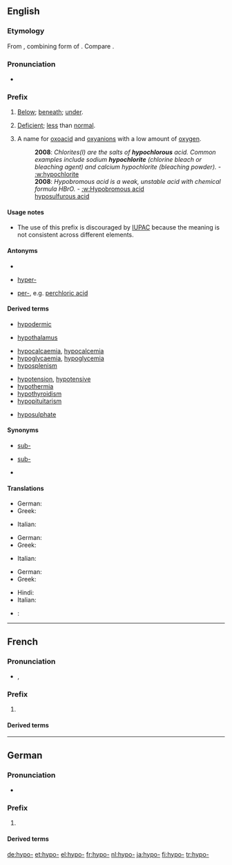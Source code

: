 ==English==

===Etymology===
From {{etyl|grc}} {{term|sc=polytonic|ὑπο-|tr=hypo-|lang=grc}}, combining form of {{term|sc=polytonic|ὑπό|tr=hypó||under|lang=grc}}. Compare {{term|sub-|lang=en}}.

===Pronunciation===
* {{a|RP}} {{IPA|/ˈhaɪpəʊ/}}

===Prefix===
{{en-prefix}}

# {{anatomy}} [[below|Below]]; [[beneath]]; [[under]].
# {{medicine}} [[deficient|Deficient]]; [[less]] than [[normal]].
# {{chemistry}} A name for [[oxoacid]] and [[oxyanion]]s with a low amount of [[oxygen]].
#: '''2008''': ''Chlorites(I) are the salts of '''hypochlorous''' acid. Common examples include sodium '''hypochlorite''' (chlorine bleach or bleaching agent) and calcium hypochlorite (bleaching powder).'' - [[:w:hypochlorite]]
#: '''2008''': ''Hypobromous acid is a weak, unstable acid with chemical formula HBrO. '' - [[:w:Hypobromous acid]]
#: [[hyposulfurous acid]]

====Usage notes====
* {{chemistry}} The use of this prefix is discouraged by [[IUPAC]] because the meaning is not consistent across different elements.

====Antonyms====
* {{sense|Anatomical sense}}
* {{sense|Medical sense}} [[hyper-]] <!-- may also be in other senses -->
* {{sense|Chemical sense}} [[per-]], e.g. [[w:perchloric acid|perchloric acid]]

====Derived terms====
{{prefixsee|en}}
{{rel-top|Terms derived from the ''hypo-'' prefix in the anatomical sense}}
* [[hypodermic]]
{{rel-mid}}
* [[hypothalamus]]
{{rel-bottom}}
{{rel-top|Terms derived from the ''hypo-'' prefix in the medical sense}}
* [[hypocalcaemia]], [[hypocalcemia]]
* [[hypoglycaemia]], [[hypoglycemia]]
* [[hyposplenism]]
{{rel-mid}}
* [[hypotension]], [[hypotensive]]
* [[hypothermia]]
* [[hypothyroidism]]
* [[hypopituitarism]]
{{rel-bottom}}
{{rel-top|Terms derived from the ''hypo-'' prefix in the chemical sense}}
* [[hyposulphate]]
{{rel-mid}}
{{rel-bottom}}

====Synonyms====
* {{sense|Anatomical sense}} [[sub-]] {{qualifier|Latinate}}
* {{sense|Medical sense}} [[sub-]] {{qualifier|Latinate}}
* {{sense|Chemical sense}}

====Translations====
{{trans-top|Anatomical sense}}
* German: {{t+|de|hypo-}}
* Greek: {{t+|el|υπο-|tr=ypo-}}
{{trans-mid}}
* Italian: {{t+|it|ipo-}}
{{trans-bottom}}

{{trans-top|Medical sense}}
* German: {{t+|de|hypo-}}
* Greek: {{t+|el|υπο-|tr=ypo-}}
{{trans-mid}}
* Italian: {{t+|it|ipo-}}
{{trans-bottom}}

{{trans-top|Chemical sense}}
* German: {{t+|de|hypo-}}
* Greek: {{t+|el|υπο-|tr=ypo-}}
{{trans-mid}}
* Hindi: {{t-|hi|उन-|tr=un|sc=Deva}}
* Italian: {{t+|it|ipo-}}
{{trans-bottom}}

{{checktrans-top}}
* {{ttbc|fr}}: {{t+|fr|hypo-}}
{{trans-mid}}
{{trans-bottom}}

----

==French==

===Pronunciation===
* {{IPA|/ipɔ/|lang=fr}}, {{X-SAMPA|/ipO/}}

===Prefix===
{{head|fr|prefix|sort=hypo}}

# {{l/en|hypo-}}

====Derived terms====
{{prefixsee|fr}}

----

==German==

===Pronunciation===
* {{IPA|/ˈhypo/|lang=de}}

===Prefix===
{{de-pref}}

# {{l/en|hypo-}}

====Derived terms====
{{prefixsee|de}}

[[de:hypo-]]
[[et:hypo-]]
[[el:hypo-]]
[[fr:hypo-]]
[[nl:hypo-]]
[[ja:hypo-]]
[[fi:hypo-]]
[[tr:hypo-]]